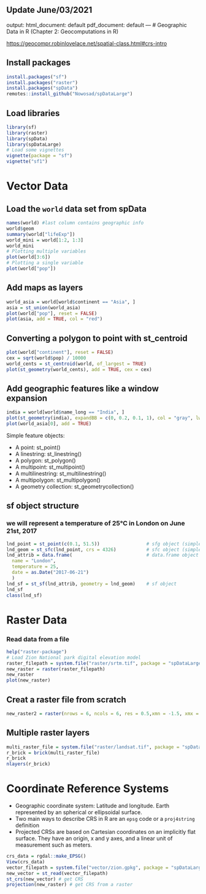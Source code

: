 Update June/03/2021
---
output:
  html_document: default
  pdf_document: default
---
# Geographic Data in R (Chapter 2: Geocomputations in R)

<https://geocompr.robinlovelace.net/spatial-class.html#crs-intro>

## Install packages

```r
install.packages("sf")
install.packages("raster")
install.packages("spData")
remotes::install_github("Nowosad/spDataLarge")
```
## Load libraries

```r
library(sf)
library(raster)
library(spData)
library(spDataLarge)
# Load some vignettes
vignette(package = "sf")
vignette("sf1")
```

# Vector Data
## Load the `world` data set from spData

```r
names(world) #last column contains geographic info
world$geom
summary(world["lifeExp"])
world_mini = world[1:2, 1:3]
world_mini
# Plotting multiple variables
plot(world[3:6])
# Plotting a single variable
plot(world["pop"])
```
## Add maps as layers

```r
world_asia = world[world$continent == "Asia", ]
asia = st_union(world_asia)
plot(world["pop"], reset = FALSE)
plot(asia, add = TRUE, col = "red")
```

## Converting a polygon to point with st_centroid

```r
plot(world["continent"], reset = FALSE)
cex = sqrt(world$pop) / 10000
world_cents = st_centroid(world, of_largest = TRUE)
plot(st_geometry(world_cents), add = TRUE, cex = cex)
```

## Add geographic features like a window expansion

```r
india = world[world$name_long == "India", ]
plot(st_geometry(india), expandBB = c(0, 0.2, 0.1, 1), col = "gray", lwd = 3)
plot(world_asia[0], add = TRUE)
```

Simple feature objects:

* A point: st_point()
* A linestring: st_linestring()
* A polygon: st_polygon()
* A multipoint: st_multipoint()
* A multilinestring: st_multilinestring()
* A multipolygon: st_multipolygon()
* A geometry collection: st_geometrycollection()


## sf object structure

### we will represent a temperature of 25°C in London on June 21st, 2017

```r
lnd_point = st_point(c(0.1, 51.5))                 # sfg object (simple feature geometry)
lnd_geom = st_sfc(lnd_point, crs = 4326)           # sfc object (simple feature column)
lnd_attrib = data.frame(                           # data.frame object
  name = "London",
  temperature = 25,
  date = as.Date("2017-06-21")
  )
lnd_sf = st_sf(lnd_attrib, geometry = lnd_geom)    # sf object
lnd_sf
class(lnd_sf)
```
# Raster Data

### Read data from a file

```r
help("raster-package")
# Load Zion National park digital elevation model
raster_filepath = system.file("raster/srtm.tif", package = "spDataLarge")
new_raster = raster(raster_filepath)
new_raster
plot(new_raster)
```


## Creat a raster file from scratch

```r
new_raster2 = raster(nrows = 6, ncols = 6, res = 0.5,xmn = -1.5, xmx = 1.5, ymn = -1.5, ymx = 1.5, vals = 1:36)
```


## Multiple raster layers

```r
multi_raster_file = system.file("raster/landsat.tif", package = "spDataLarge")
r_brick = brick(multi_raster_file)
r_brick
nlayers(r_brick)
```


# Coordinate Reference Systems

* Geographic coordinate system: Latitude and longitude. Earth represented by an spherical or ellipsoidal surface.
* Two main ways to describe CRS in R are an `epsg` code or a `proj4string` definition
* Projected CRSs are based on Cartesian coordinates on an implicitly flat surface. They have an origin, x and y axes, and a linear unit of measurement such as meters. 

```r
crs_data = rgdal::make_EPSG()
View(crs_data)
vector_filepath = system.file("vector/zion.gpkg", package = "spDataLarge")
new_vector = st_read(vector_filepath)
st_crs(new_vector) # get CRS
projection(new_raster) # get CRS from a raster
```

